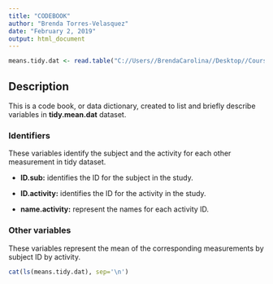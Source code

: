```yaml
---
title: "CODEBOOK"
author: "Brenda Torres-Velasquez"
date: "February 2, 2019"
output: html_document
---
```


```r
means.tidy.dat <- read.table("C://Users//BrendaCarolina//Desktop//Coursera//CleaningCourse//deliverables//means.tidy.dat.txt", header=TRUE)
```

## Description
This is a code book, or data dictionary, created to list and briefly describe variables in **tidy.mean.dat** dataset.

### Identifiers
These variables identify the subject and the activity for each other measurement in tidy dataset.

* **ID.sub:** identifies the ID for the subject in the study.

* **ID.activity:** identifies the ID for the activity in the study.

* **name.activity:** represent the names for each activity ID.

### Other variables
These variables represent the mean of the corresponding measurements by subject ID by activity. 

```r
cat(ls(means.tidy.dat), sep='\n')
```


